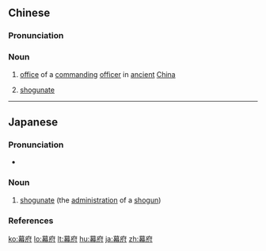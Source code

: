 ==Chinese==
{{zh-forms}}
{{wikipedia|lang=zh}}

===Pronunciation===
{{zh-pron
|m=mùfǔ
|c=mok6 fu2
|cat=n
}}

===Noun===
{{zh-noun}}

# {{lb|zh|historical}} [[office]] of a [[commanding]] [[officer]] in [[ancient]] [[China]]
# {{lb|zh|Japan}} [[shogunate]] {{gloss|administration of a [[shogun]]}}

----

==Japanese==
{{ja-kanjitab|ばく|ふ|yomi=o}}

===Pronunciation===
* {{ja-pron|ばくふ|y=o|acc=1|dev=2|acc_ref=NHK}}

===Noun===
{{ja-noun|ばくふ}}

# [[shogunate]] (the [[administration]] of a [[shogun]])

===References===
<references/>

[[ko:幕府]]
[[lo:幕府]]
[[lt:幕府]]
[[hu:幕府]]
[[ja:幕府]]
[[zh:幕府]]